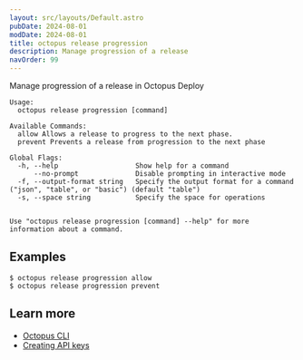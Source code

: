 ```yaml
---
layout: src/layouts/Default.astro
pubDate: 2024-08-01
modDate: 2024-08-01
title: octopus release progression
description: Manage progression of a release
navOrder: 99
---
```


Manage progression of a release in Octopus Deploy

```
Usage:
  octopus release progression [command]

Available Commands:
  allow Allows a release to progress to the next phase.
  prevent Prevents a release from progression to the next phase

Global Flags:
  -h, --help                   Show help for a command
      --no-prompt              Disable prompting in interactive mode
  -f, --output-format string   Specify the output format for a command ("json", "table", or "basic") (default "table")
  -s, --space string           Specify the space for operations


Use "octopus release progression [command] --help" for more information about a command.
```

## Examples

<SamplesInstance />

```
$ octopus release progression allow
$ octopus release progression prevent

```

## Learn more

- [Octopus CLI](/docs/octopus-rest-api/cli)
- [Creating API keys](/docs/octopus-rest-api/how-to-create-an-api-key)